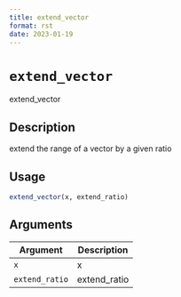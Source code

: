 ```yaml
--- 
title: extend_vector 
format: rst 
date: 2023-01-19 
--- 
```

# `extend_vector`

extend_vector


## Description

extend the range of a vector by a given ratio


## Usage

```r
extend_vector(x, extend_ratio)
```


## Arguments

Argument      |Description
------------- |----------------
`x`     |     x
`extend_ratio`     |     extend_ratio


